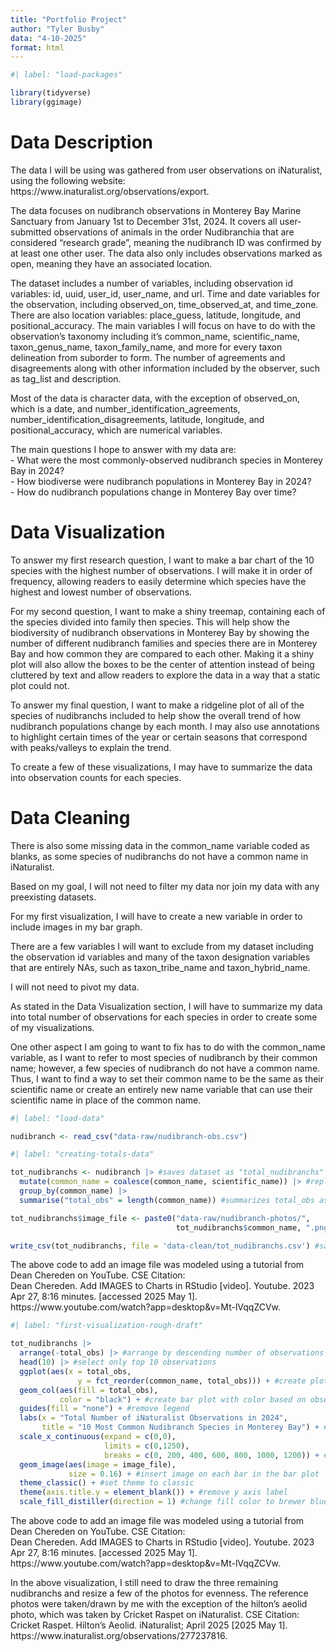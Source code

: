 ```yaml
---
title: "Portfolio Project"
author: "Tyler Busby"
data: "4-10-2025"
format: html
---
```


```r
#| label: "load-packages"

library(tidyverse)
library(ggimage)
```


# Data Description

The data I will be using was gathered from user observations on iNaturalist, using the following website: https://www.inaturalist.org/observations/export.  

The data focuses on nudibranch observations in Monterey Bay Marine Sanctuary from January 1st to December 31st, 2024. It covers all user-submitted observations of animals in the order Nudibranchia that are considered "research grade", meaning the nudibranch ID was confirmed by at least one other user. The data also only includes observations marked as open, meaning they have an associated location.  

The dataset includes a number of variables, including observation id variables: id, uuid, user_id, user_name, and url. Time and date variables for the observation, including observed_on, time_observed_at, and time_zone. There are also location variables: place_guess, latitude, longitude, and positional_accuracy. The main variables I will focus on have to do with the observation's taxonomy including it's common_name, scientific_name, taxon_genus_name, taxon_family_name, and more for every taxon delineation from suborder to form. The number of agreements and disagreements along with other information included by the observer, such as tag_list and description.  

Most of the data is character data, with the exception of observed_on, which is a date, and number_identification_agreements, number_identification_disagreements, latitude, longitude, and positional_accuracy, which are numerical variables.  

The main questions I hope to answer with my data are:  
- What were the most commonly-observed nudibranch species in Monterey Bay in 2024?  
- How biodiverse were nudibranch populations in Monterey Bay in 2024?  
- How do nudibranch populations change in Monterey Bay over time?  


# Data Visualization

To answer my first research question, I want to make a bar chart of the 10 species with the highest number of observations. I will make it in order of frequency, allowing readers to easily determine which species have the highest and lowest number of observations.  

For my second question, I want to make a shiny treemap, containing each of the species divided into family then species. This will help show the biodiversity of nudibranch observations in Monterey Bay by showing the number of different nudibranch families and species there are in Monterey Bay and how common they are compared to each other. Making it a shiny plot will also allow the boxes to be the center of attention instead of being cluttered by text and allow readers to explore the data in a way that a static plot could not.  

To answer my final question, I want to make a ridgeline plot of all of the species of nudibranchs included to help show the overall trend of how nudibranch populations change by each month. I may also use annotations to highlight certain times of the year or certain seasons that correspond with peaks/valleys to explain the trend.  

To create a few of these visualizations, I may have to summarize the data into observation counts for each species.  


# Data Cleaning

There is also some missing data in the common_name variable coded as blanks, as some species of nudibranchs do not have a common name in iNaturalist.

Based on my goal, I will not need to filter my data nor join my data with any preexisting datasets.  

For my first visualization, I will have to create a new variable in order to include images in my bar graph.  

There are a few variables I will want to exclude from my dataset including the observation id variables and many of the taxon designation variables that are entirely NAs, such as taxon_tribe_name and taxon_hybrid_name.  

I will not need to pivot my data.  

As stated in the Data Visualization section, I will have to summarize my data into total number of observations for each species in order to create some of my visualizations.  

One other aspect I am going to want to fix has to do with the common_name variable, as I want to refer to most species of nudibranch by their common name; however, a few species of nudibranch do not have a common name. Thus, I want to find a way to set their common name to be the same as their scientific name or create an entirely new name variable that can use their scientific name in place of the common name.  

```r
#| label: "load-data"

nudibranch <- read_csv("data-raw/nudibranch-obs.csv")
```


```r
#| label: "creating-totals-data"

tot_nudibranchs <- nudibranch |> #saves dataset as "total_nudibranchs"
  mutate(common_name = coalesce(common_name, scientific_name)) |> #replaces nas in common name variable with scientific name
  group_by(common_name) |> 
  summarise("total_obs" = length(common_name)) #summarizes total_obs as the number of each common name observation

tot_nudibranchs$image_file <- paste0("data-raw/nudibranch-photos/", 
                                     tot_nudibranchs$common_name, ".png") #creates image address variable for each common name (see below)

write_csv(tot_nudibranchs, file = 'data-clean/tot_nudibranchs.csv') #save new totals dataset as updated csv file
```

The above code to add an image file was modeled using a tutorial from Dean Chereden on YouTube. CSE Citation:  
Dean Chereden. Add IMAGES to Charts in RStudio [video]. Youtube. 2023 Apr 27, 8:16 minutes. [accessed 2025 May 1]. https://www.youtube.com/watch?app=desktop&v=Mt-lVqqZCVw.  

```r
#| label: "first-visualization-rough-draft"

tot_nudibranchs |>
  arrange(-total_obs) |> #arrange by descending number of observations of each species
  head(10) |> #select only top 10 observations
  ggplot(aes(x = total_obs, 
               y = fct_reorder(common_name, total_obs))) + #create plot with given aesthetics
  geom_col(aes(fill = total_obs), 
           color = "black") + #create bar plot with color based on observation number
  guides(fill = "none") + #remove legend
  labs(x = "Total Number of iNaturalist Observations in 2024",
       title = "10 Most Common Nudibranch Species in Monterey Bay") + #create descriptive labels
  scale_x_continuous(expand = c(0,0), 
                     limits = c(0,1250),
                     breaks = c(0, 200, 400, 600, 800, 1000, 1200)) + #resize x axis scale
  geom_image(aes(image = image_file),
             size = 0.16) + #insert image on each bar in the bar plot
  theme_classic() + #set theme to classic
  theme(axis.title.y = element_blank()) + #remove y axis label
  scale_fill_distiller(direction = 1) #change fill color to brewer blues
```

The above code to add an image file was modeled using a tutorial from Dean Chereden on YouTube. CSE Citation:  
Dean Chereden. Add IMAGES to Charts in RStudio [video]. Youtube. 2023 Apr 27, 8:16 minutes. [accessed 2025 May 1]. https://www.youtube.com/watch?app=desktop&v=Mt-lVqqZCVw.

In the above visualization, I still need to draw the three remaining nudibranchs and resize a few of the photos for evenness. The reference photos were taken/drawn by me with the exception of the hilton's aeolid photo, which was taken by Cricket Raspet on iNaturalist. CSE Citation:
Cricket Raspet. Hilton's Aeolid. iNaturalist; April 2025 [2025 May 1]. https://www.inaturalist.org/observations/277237816.
